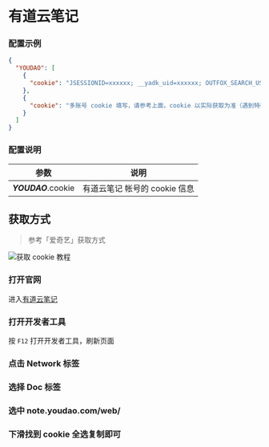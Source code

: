 
<CardList />

# 有道云笔记

### 配置示例

```json filename="config.json" copy
{
  "YOUDAO": [
    {
      "cookie": "JSESSIONID=xxxxxx; __yadk_uid=xxxxxx; OUTFOX_SEARCH_USER_ID_NCOO=xxxxxx; YNOTE_SESS=xxxxxx; YNOTE_PERS=xxxxxx; YNOTE_LOGIN=xxxxxx; YNOTE_CSTK=xxxxxx; _ga=xxxxxx; _gid=xxxxxx; _gat=xxxxxx; PUBLIC_SHARE_18a9dde3de846b6a69e24431764270c4=xxxxxx;"
    },
    {
      "cookie": "多账号 cookie 填写，请参考上面，cookie 以实际获取为准（遇到特殊字符如双引号\" 请加反斜杠转义）"
    }
  ]
}
```

### 配置说明

|        参数         |             说明              |
| :-----------------: | :---------------------------: |
| _**YOUDAO**_.cookie | 有道云笔记 帐号的 cookie 信息 |

## 获取方式

> 参考「爱奇艺」获取方式

![获取 cookie 教程](../img/iqiyi_cookie.png)

<Steps>

### 打开官网

进入[有道云笔记](https://note.youdao.com/web/)

### 打开开发者工具

按 `F12` 打开开发者工具，刷新页面

### 点击 Network 标签

### 选择 Doc 标签

### 选中 note.youdao.com/web/

### 下滑找到 cookie 全选复制即可

</Steps>
